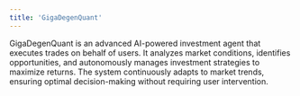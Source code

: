 ```yaml
---
title: 'GigaDegenQuant'
---
```


GigaDegenQuant is an advanced AI-powered investment agent that executes trades on behalf of users. It analyzes market conditions, identifies opportunities, and autonomously manages investment strategies to maximize returns. The system continuously adapts to market trends, ensuring optimal decision-making without requiring user intervention.
